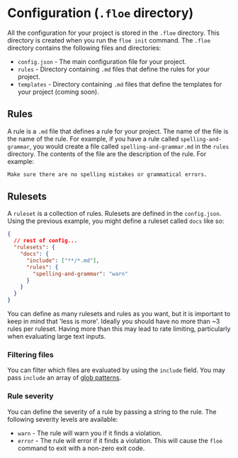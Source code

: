 
# Configuration (`.floe` directory)

All the configuration for your project is stored in the `.floe` directory. This
directory is created when you run the `floe init` command. The `.floe` directory
contains the following files and directories:

- `config.json` - The main configuration file for your project.
- `rules` - Directory containing `.md` files that define the rules for your
  project.
- `templates` - Directory containing `.md` files that define the templates for
  your project (coming soon).

## Rules

A rule is a `.md` file that defines a rule for your project. The name of the
file is the name of the rule. For example, if you have a rule called
`spelling-and-grammar`, you would create a file called `spelling-and-grammar.md`
in the `rules` directory. The contents of the file are the description of the
rule. For example:

```md copy filename=".floe/rules/spelling-and-grammar.md"
Make sure there are no spelling mistakes or grammatical errors.
```

## Rulesets

A `ruleset` is a collection of rules. Rulesets are defined in the `config.json`.
Using the previous example, you might define a ruleset called `docs` like so:

```json copy filename=".floe/config.json"
{
  // rest of config...
  "rulesets": {
    "docs": {
      "include": ["**/*.md"],
      "rules": {
        "spelling-and-grammar": "warn"
      }
    }
  }
}
```

<Callout type="warning" emoji="⚠️">
You can define as many rulesets and rules as you want, but it is important to
keep in mind that 'less is more'. Ideally you should have no more than ~3 rules
per ruleset. Having more than this may lead to rate limiting, particularly when
evaluating large text inputs.
</Callout>

### Filtering files
You can filter which files are evaluated by using the `include` field. You may
pass `include` an array of [glob patterns](https://www.npmjs.com/package/glob).

### Rule severity
You can define the severity of a rule by passing a string to the rule. The
following severity levels are available:

- `warn` - The rule will warn you if it finds a violation.
- `error` - The rule will error if it finds a violation. This will cause the
  `floe` command to exit with a non-zero exit code.